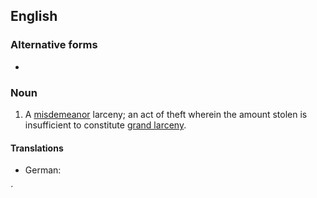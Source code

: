 ==English==

===Alternative forms===
* {{l|en|petit larceny}} {{qualifier|legal}}

===Noun===
{{en-noun|~}}

# {{lb|en|legal}} A [[misdemeanor]] larceny; an act of theft wherein the amount stolen is insufficient to constitute [[grand larceny]].

====Translations====
{{trans-top|misdemeanor larceny}}
* German: {{t|de|Bagatelldiebstahl|m}}
´{{trans-mid}}
{{trans-bottom}}